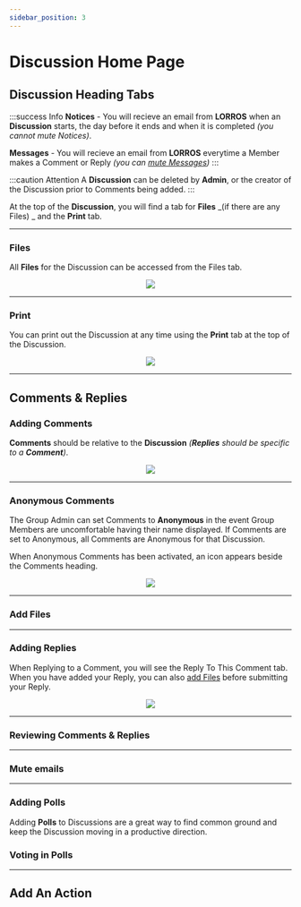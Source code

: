 ```yaml
---
sidebar_position: 3
---
```



# Discussion Home Page

## Discussion Heading Tabs

:::success Info
**Notices** - You will recieve an email from **LORROS** when an **Discussion** starts, the day before it ends and when it is completed _(you cannot mute Notices)_.

**Messages** - You will recieve an email from **LORROS** everytime a Member makes a Comment or Reply _(you can [mute Messages](#mute-emails))_
:::

:::caution Attention
A **Discussion** can be deleted by **Admin**, or the creator of the Discussion prior to Comments being added.
:::

At the top of the **Discussion**, you will find a tab for **Files** _(if there are any Files)
_ and the **Print** tab.

---

### Files

All **Files** for the Discussion can be accessed from the Files tab.

<center>
	<img src={useBaseUrl('/img/global/openFiles.gif')} />
</center>

---

### Print

You can print out the Discussion at any time using the **Print** tab at the top of the Discussion.

<center>
	<img src={useBaseUrl('/img/global/print.gif')} />
</center>

---

## Comments & Replies

### Adding Comments

**Comments** should be relative to the **Discussion** _(**Replies** should be specific to a **Comment**)_.

<center>
	<img src={useBaseUrl('/img/global/addingComments-2.gif')} />
</center>

---

### Anonymous Comments

The Group Admin can set Comments to **Anonymous** in the event Group Members are uncomfortable having their name displayed. If Comments are set to Anonymous, all Comments are Anonymous for that Discussion.

When Anonymous Comments has been activated, an icon appears beside the Comments heading.

<center>
	<img src={useBaseUrl('/img/global/anonymous-1.gif')} />
</center>

---

### Add Files

<AddFiles />

---

<!-- Simply click the **Add File** tab and follow the instructions.

<img src={useBaseUrl('/img/global/addFiles-2.gif')} />

The **Files** are accessible from both the Files tab at the top of the Discussion as well as the Paper Clip icon next to the Comment. -->

### Adding Replies

When Replying to a Comment, you will see the Reply To This Comment tab. When you have added your Reply, you can also [add Files](#add-files) before submitting your Reply.

<center>
	<img src={useBaseUrl('/img/global/addingReplies-2.gif')} />
</center>

---

### Reviewing Comments & Replies

<Tabs>
	<TabItem value='apple' label='Expanding' default>
		<Expanding />
	</TabItem>
	<TabItem value='orange' label='Sorting'>
		<Sorting />
	</TabItem>
</Tabs>

---

### Mute emails

<OptinOut />

<!-- ### Add Files

Simply click the **Add File** tab and follow the instructions.

<center>
	<img src={useBaseUrl('/img/global/addFiles.gif')} />
</center>

The **Files** are accessible from both the Files tab at the top of the as well as the Paper Clip icon next to the Comment. -->

---

### Adding Polls

Adding **Polls** to Discussions are a great way to find common ground and keep the Discussion moving in a productive direction.

<AddPolls />

### Voting in Polls

<VotePolls />

---

## Add An Action

<AddAction />

